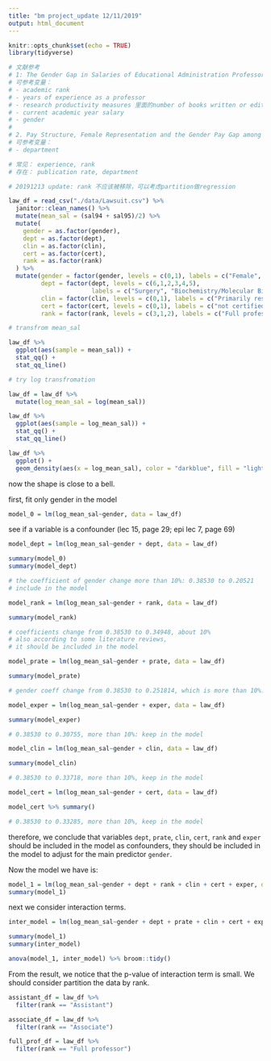 ```yaml
---
title: "bm project_update 12/11/2019"
output: html_document
---
```


```r
knitr::opts_chunk$set(echo = TRUE)
library(tidyverse)
```

```r
# 文献参考
# 1: The Gender Gap in Salaries of Educational Administration Professors
# 可参考变量： 
# - academic rank 
# - years of experience as a professor
# - research productivity measures 里面的number of books written or edited(可以Publication做比较？)
# - current academic year salary
# - gender
# 
# 2. Pay Structure, Female Representation and the Gender Pay Gap among University Professors
# 可参考变量： 
# - department

# 常见： experience, rank
# 存在： publication rate, department

# 20191213 update: rank 不应该被移除，可以考虑partition做regression
```

```r
law_df = read_csv("./data/Lawsuit.csv") %>% 
  janitor::clean_names() %>% 
  mutate(mean_sal = (sal94 + sal95)/2) %>% 
  mutate(
    gender = as.factor(gender),
    dept = as.factor(dept),
    clin = as.factor(clin),
    cert = as.factor(cert),
    rank = as.factor(rank)
  ) %>% 
  mutate(gender = factor(gender, levels = c(0,1), labels = c("Female", "Male")),
         dept = factor(dept, levels = c(6,1,2,3,4,5), 
                       labels = c("Surgery", "Biochemistry/Molecular Biology", "Physiology", "Genetics", "Pediatrics", "Medicine")),
         clin = factor(clin, levels = c(0,1), labels = c("Primarily research emphasis", "Primarily clinical emphasis")),
         cert = factor(cert, levels = c(0,1), labels = c("not certified", "Board certified")),
         rank = factor(rank, levels = c(3,1,2), labels = c("Full professor", "Assistant", "Associate")))
```


```r
# transfrom mean_sal

law_df %>% 
  ggplot(aes(sample = mean_sal)) +
  stat_qq() + 
  stat_qq_line()

# try log transfromation

law_df = law_df %>% 
  mutate(log_mean_sal = log(mean_sal))

law_df %>% 
  ggplot(aes(sample = log_mean_sal)) +
  stat_qq() + 
  stat_qq_line()

law_df %>% 
  ggplot() + 
  geom_density(aes(x = log_mean_sal), color = "darkblue", fill = "lightblue")
```

now the shape is close to a bell. 

first, fit only gender in the model
```r
model_0 = lm(log_mean_sal~gender, data = law_df)
```

see if a variable is a confounder (lec 15, page 29; epi lec 7, page 69)

```r
model_dept = lm(log_mean_sal~gender + dept, data = law_df)

summary(model_0)
summary(model_dept)

# the coefficient of gender change more than 10%: 0.38530 to 0.20521
# include in the model
```

```r
model_rank = lm(log_mean_sal~gender + rank, data = law_df)

summary(model_rank)

# coefficients change from 0.38530 to 0.34948, about 10% 
# also according to some literature reviews, 
# it should be included in the model
```

```r
model_prate = lm(log_mean_sal~gender + prate, data = law_df)

summary(model_prate)

# gender coeff change from 0.38530 to 0.251814, which is more than 10%. 
```

```r
model_exper = lm(log_mean_sal~gender + exper, data = law_df)

summary(model_exper)

# 0.38530 to 0.30755, more than 10%: keep in the model
```

```r
model_clin = lm(log_mean_sal~gender + clin, data = law_df)

summary(model_clin)

# 0.38530 to 0.33718, more than 10%, keep in the model
```

```r
model_cert = lm(log_mean_sal~gender + cert, data = law_df)

model_cert %>% summary()

# 0.38530 to 0.33285, more than 10%, keep in the model
```


therefore, we conclude that variables `dept`, `prate`, `clin`, `cert`, `rank` and `exper` should be included in the model as confounders, they should be included in the model to adjust for the main predictor `gender`. 

Now the model we have is: 

```r
model_1 = lm(log_mean_sal~gender + dept + rank + clin + cert + exper, data = law_df)
summary(model_1)
```

next we consider interaction terms. 

```r
inter_model = lm(log_mean_sal~gender + dept + prate + clin + cert + exper + gender*rank, data = law_df)

summary(model_1)
summary(inter_model)

anova(model_1, inter_model) %>% broom::tidy()
```

From the result, we notice that the p-value of interaction term is small. We should consider partition the data by rank. 

```r
assistant_df = law_df %>% 
  filter(rank == "Assistant")

associate_df = law_df %>% 
  filter(rank == "Associate")

full_prof_df = law_df %>% 
  filter(rank == "Full professor")
```

